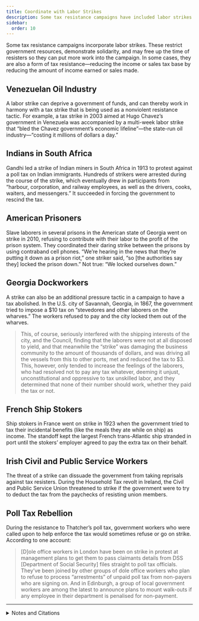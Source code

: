 ```yaml
---
title: Coordinate with Labor Strikes
description: Some tax resistance campaigns have included labor strikes.
sidebar:
  order: 10
---
```


Some tax resistance campaigns incorporate labor strikes.
These restrict government resources, demonstrate solidarity, and may free up the time of resisters so they can put more work into the campaign.
In some cases, they are also a form of tax resistance—reducing the income or sales tax base by reducing the amount of income earned or sales made.

## <Badge text="Example" size="medium" /> Venezuelan Oil Industry

A labor strike can deprive a government of funds, and can thereby work in harmony with a tax strike that is being used as a nonviolent resistance tactic.
For example, a tax strike in 2003 aimed at Hugo Chavez’s government in Venezuela was accompanied by a multi-week labor strike that “bled the Chavez government’s economic lifeline”—the state-run oil industry—“costing it millions of dollars a day.”

## <Badge text="Example" size="medium" /> Indians in South Africa

Gandhi led a strike of Indian miners in South Africa in 1913 to protest against a poll tax on Indian immigrants.
Hundreds of strikers were arrested during the course of the strike, which eventually drew in participants from “harbour, corporation, and railway employees, as well as the drivers, cooks, waiters, and messengers.”
It succeeded in forcing the government to rescind the tax.

## <Badge text="Example" size="medium" /> American Prisoners

Slave laborers in several prisons in the American state of Georgia went on strike in 2010, refusing to contribute with their labor to the profit of the prison system.
They coordinated their daring strike between the prisons by using contraband cell phones.
“We’re hearing in the news that they’re putting it down as a prison riot,” one striker said, “so [the authorities say they] locked the prison down.”
Not true: “We locked ourselves down.”

## <Badge text="Example" size="medium" /> Georgia Dockworkers

A strike can also be an additional pressure tactic in a campaign to have a tax abolished.
In the U.S. city of Savannah, Georgia, in 1867, the government tried to impose a $10 tax on “stevedores and other laborers on the wharves.”
The workers refused to pay and the city locked them out of the wharves.

> This, of course, seriously interfered with the shipping interests of the city, and the Council, finding that the laborers were not at all disposed to yield, and that meanwhile the “strike” was damaging the business community to the amount of thousands of dollars, and was driving all the vessels from this to other ports, met and reduced the tax to $3.
> This, however, only tended to increase the feelings of the laborers, who had resolved not to pay any tax whatever, deeming it unjust, unconstitutional and oppressive to tax unskilled labor, and they determined that none of their number should work, whether they paid the tax or not.

## <Badge text="Example" size="medium" /> French Ship Stokers

Ship stokers in France went on strike in 1923 when the government tried to tax their incidental benefits (like the meals they ate while on ship) as income.
The standoff kept the largest French trans-Atlantic ship stranded in port until the stokers’ employer agreed to pay the extra tax on their behalf.

## <Badge text="Example" size="medium" /> Irish Civil and Public Service Workers

The threat of a strike can dissuade the government from taking reprisals against tax resisters.
During the Household Tax revolt in Ireland, the Civil and Public Service Union threatened to strike if the government were to try to deduct the tax from the paychecks of resisting union members.

## <Badge text="Example" size="medium" /> Poll Tax Rebellion

During the resistance to Thatcher’s poll tax, government workers who were called upon to help enforce the tax would sometimes refuse or go on strike.
According to one account:

> [D]ole office workers in London have been on strike in protest at management plans to get them to pass claimants details from DSS [Department of Social Security] files straight to poll tax officials.
> They’ve been joined by other groups of dole office workers who plan to refuse to process “arrestments” of unpaid poll tax from non-payers who are signing on.
> And in Edinburgh, a group of local government workers are among the latest to announce plans to mount walk-outs if any employee in their department is penalised for non-payment.

---

<details>
<summary>Notes and Citations</summary>

* “Chavez Foes Tear Up Tax Forms” Reuters (as found on the <i>Television New Zealand</i> website) 8 January 2003
* [“African Indians: Poll Tax Strike”](https://trove.nla.gov.au/newspaper/article/26890596) <i>The West Australian</i> 19 November 1913, p. 7
* Wheaton, Sarah [“Prisoners Strike in Georgia”](https://www.nytimes.com/2010/12/12/us/12prison.html) <i>New York Times</i> 12 December 2010
* Kung, Li [“Georgia prisoner strike comes out of lockdown”](https://www.facingsouth.org/2010/12/georgia-prisoner-strike-comes-out-of-lockdown.html) <i>Facing South</i> 16 December 2010
* Now-and-Then (pseud.) “Georgia” <i>New York Times</i> 10 February 1867
* [“Tax Resisted: Irritated Stokers”](https://trove.nla.gov.au/newspaper/article/20613622) <i>The Brisbane Courier</i> 11 April 1923, p. 7
* Regan, Mary [“Resistance by unions to household tax escalates”](https://www.irishexaminer.com/news/arid-20187803.html) <i>Irish Examiner</i> 21 March 2012
* “Labour’s Poll Tax Panic” [<i>Axe the Tax</i> #2](https://www.thesparrowsnest.org.uk/collections/public_archive/10687.pdf), 1990

</details>
